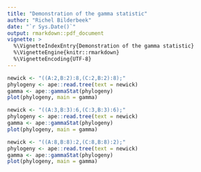 ```yaml
---
title: "Demonstration of the gamma statistic"
author: "Richel Bilderbeek"
date: "`r Sys.Date()`"
output: rmarkdown::pdf_document
vignette: >
  %\VignetteIndexEntry{Demonstration of the gamma statistic}
  %\VignetteEngine{knitr::rmarkdown}
  %\VignetteEncoding{UTF-8}
---
```


```r
newick <- "((A:2,B:2):8,(C:2,B:2):8);"
phylogeny <- ape::read.tree(text = newick)
gamma <- ape::gammaStat(phylogeny)
plot(phylogeny, main = gamma)
```

```r
newick <- "((A:3,B:3):6,(C:3,B:3):6);"
phylogeny <- ape::read.tree(text = newick)
gamma <- ape::gammaStat(phylogeny)
plot(phylogeny, main = gamma)
```


```r
newick <- "((A:8,B:8):2,(C:8,B:8):2);"
phylogeny <- ape::read.tree(text = newick)
gamma <- ape::gammaStat(phylogeny)
plot(phylogeny, main = gamma)
```
